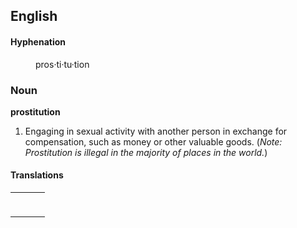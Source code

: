==English==
====Hyphenation====
:pros&middot;ti&middot;tu&middot;tion

===Noun===

'''prostitution'''

# Engaging in sexual activity with another person in exchange for compensation, such as money or other valuable goods. (''Note: Prostitution is illegal in the majority of places in the world.'')

====Translations====
{| border=0  width=100%
|-
|bgcolor="#FFFFE0" valign=top width=48%|
{|

|}
| width=1% |
|bgcolor="#FFFFE0" valign=top width=48%|
{|

|}
|}